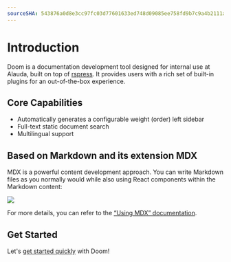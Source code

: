 ```yaml
---
sourceSHA: 543876a0d8e3cc97fc03d77601633ed748d09085ee758fd9b7c9a4b2111a14e0
---
```


# Introduction

Doom is a documentation development tool designed for internal use at Alauda, built on top of [rspress](https://rspress.dev/zh/). It provides users with a rich set of built-in plugins for an out-of-the-box experience.

## Core Capabilities

- Automatically generates a configurable weight (order) left sidebar
- Full-text static document search
- Multilingual support

## Based on Markdown and its extension MDX

MDX is a powerful content development approach. You can write Markdown files as you normally would while also using React components within the Markdown content:

![](https://lf3-static.bytednsdoc.com/obj/eden-cn/uhbfnupenuhf/rspress/mdx-intro.png)

For more details, you can refer to the [“Using MDX” documentation](https://rspress.dev/zh/guide/basic/use-mdx).

## Get Started

Let's [get started quickly](./start) with Doom!

<Overview />
